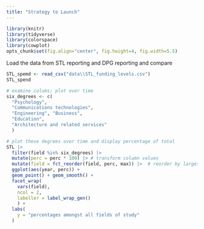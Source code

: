 ```yaml
---
title: "Strategy to Launch"
---
```


```r
library(knitr)
library(tidyverse)
library(colorspace)
library(cowplot)
opts_chunk$set(fig.align="center", fig.height=4, fig.width=5.5)
```

Load the data from STL reporting and DPG reporting and compare
```r
STL_spemd <- read_csv("data\\STL_funding_levels.csv")
STL_spend
```

```r
# examine colums; plot over time
six_degrees <- c(
  "Psychology", 
  "Communications technologies", 
  "Engineering", "Business", 
  "Education", 
  "Architecture and related services"
  )

# plot these degrees over time and display percentage of total
STL |>
  filter(field %in% six_degrees) |>
  mutate(perc = perc * 100) |> # transform column values
  mutate(field = fct_reorder(field, perc, max)) |>  # reorder by largest per pane
  ggplot(aes(year, perc)) +
  geom_point() + geom_smooth() +
  facet_wrap(
    vars(field), 
    ncol = 2, 
    labeller = label_wrap_gen()
    ) +
  labs(
    y = "percentages amongst all fields of study"
  )

```